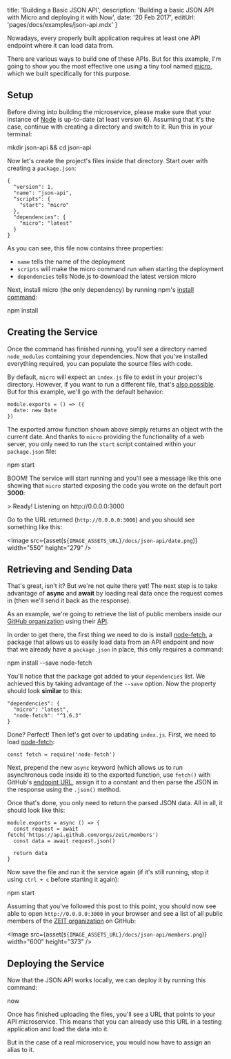 

  title: 'Building a Basic JSON API',
  description: 'Building a basic JSON API with Micro and deploying it with Now',
  date: '20 Feb 2017',
  editUrl: 'pages/docs/examples/json-api.mdx'
}

Nowadays, every properly built application requires at least one API endpoint where it can load data from.

There are various ways to build one of these APIs. But for this example, I'm going to show you the most effective one using a tiny tool named [micro](https://github.com/zeit/micro), which we built specifically for this purpose.

## Setup

Before diving into building the microservice, please make sure that your instance of [Node](https://nodejs.org/) is up-to-date (at least version 6). Assuming that it's the case, continue with creating a directory and switch to it. Run this in your terminal:

<TerminalInput>mkdir json-api && cd json-api</TerminalInput>

Now let's create the project's files inside that directory. Start over with creating a `package.json`:

```
{
  "version": 1,
  "name": "json-api",
  "scripts": {
    "start": "micro"
  },
  "dependencies": {
    "micro": "latest"
  }
}
```

As you can see, this file now contains three properties:

- `name` tells <Now color="#000" /> the name of the deployment
- `scripts` will make the micro command run when starting the deployment
- `dependencies` tells Node.js to download the latest version micro

Next, install micro (the only dependency) by running npm's [install command](https://docs.npmjs.com/cli/install):

<TerminalInput>npm install</TerminalInput>

## Creating the Service

Once the command has finished running, you'll see a directory named `node_modules` containing your dependencies. Now that you've installed everything required, you can populate the source files with code.

By default, `micro` will expect an `index.js` file to exist in your project's directory. However, if you want to run a different file, that's [also possible](https://github.com/zeit/micro#example). But for this example, we'll go with the default behavior:

```
module.exports = () => ({
  date: new Date
})
```

The exported arrow function shown above simply returns an object with the current date. And thanks to `micro` providing the functionality of a web server, you only need to run the `start` script contained within your `package.json` file:

<TerminalInput>npm start</TerminalInput>

BOOM! The service will start running and you'll see a message like this one showing that `micro` started exposing the code you wrote on the default port **3000**:

<TerminalOutput>
  &gt; Ready! Listening on <P.B>http://0.0.0.0:3000</P.B>
</TerminalOutput>

Go to the URL returned (`http://0.0.0.0:3000`) and you should see something like this:

<Image
  src={asset(`${IMAGE_ASSETS_URL}/docs/json-api/date.png`)}
  width="550"
  height="279"
/>

## Retrieving and Sending Data

That's great, isn't it? But we're not quite there yet! The next step is to take advantage of **async** and **await** by loading real data once the request comes in (then we'll send it back as the response).

As an example, we're going to retrieve the list of public members inside our [GitHub organization](https://github.com/zeit) using their [API](https://developer.github.com/v3/orgs/members/).

In order to get there, the first thing we need to do is install [node-fetch](https://github.com/bitinn/node-fetch), a package that allows us to easily load data from an API endpoint and now that we already have a `package.json` in place, this only requires a command:

<TerminalInput>npm install --save node-fetch</TerminalInput>

You'll notice that the package got added to your `dependencies` list. We achieved this by taking advantage of the `--save` option. Now the property should look **similar** to this:

```
"dependencies": {
  "micro": "latest",
  "node-fetch": "^1.6.3"
}
```

Done? Perfect! Then let's get over to updating `index.js`. First, we need to load [node-fetch](https://github.com/bitinn/node-fetch):

```
const fetch = require('node-fetch')
```

Next, prepend the new `async` keyword (which allows us to run asynchronous code inside it) to the exported function, use `fetch()` with GitHub's [endpoint URL](https://api.github.com/orgs/zeit/members), assign it to a constant and then parse the JSON in the response using the `.json()` method.

Once that's done, you only need to return the parsed JSON data. All in all, it should look like this:

```
module.exports = async () => {
  const request = await fetch('https://api.github.com/orgs/zeit/members')
  const data = await request.json()

  return data
}
```

Now save the file and run it the service again (if it's still running, stop it using `ctrl + c` before starting it again):

<TerminalInput>npm start</TerminalInput>

Assuming that you've followed this post to this point, you should now see able to open `http://0.0.0.0:3000` in your browser and see a list of all public members of the [ZEIT organization](https://github.com/zeit) on GitHub:

<Image
  src={asset(`${IMAGE_ASSETS_URL}/docs/json-api/members.png`)}
  width="600"
  height="373"
/>

## Deploying the Service

Now that the JSON API works locally, we can deploy it by running this command:

<TerminalInput>now</TerminalInput>

Once <Now color="#000" /> has finished uploading the files, you'll see a URL that points to your API microservice. This means that you can already use this URL in a testing application and load the data into it.

But in the case of a real microservice, you would now have to <InternalLink href="/docs/features/aliases">assign an alias</InternalLink> to it.

